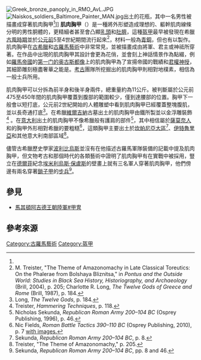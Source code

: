 [[File:Greek_bronze_panoply_in_RMO_AvL.JPG|thumb]]
[[File:Naiskos_soldiers_Baltimore_Painter_MAN.jpg|thumb]]出土的花瓶，其中一名男性被描畫成穿著肌肉胸甲<ref name="auto"/>]]
'''肌肉胸甲'''（{{lang-la|lorica musculata}}）是一種將外形塑造成理想的、軀幹肌肉線條分明的男性胴體的{{le|胸甲|Cuirass}}，更精細者甚至會凸顯[[乳頭|乳頭]]和[[肚臍|肚臍]]，這種[[盔甲|盔甲]]最早被發現在希臘[[古風時期|古風時期]]並於[[公元前|公元前]]5至4世紀期間流行起來<ref>M. Treister, "The Theme of Amazonomachy in Late Classical Toreutics: On the Phalerae from Bolshaya Bliznitsa," in ''Pontus and the Outside World: Studies in Black Sea History, Historiography, and Archaeology'' (Brill, 2004), p. 205; Charlotte R. Long, ''The Twelve Gods of Greece and Rome'' (Brill, 1987), p. 184.</ref>，材料一般為[[青銅|青銅]]，但也有以{{le|水煮皮甲|Boiled leather}}製作。肌肉胸甲在[[古希臘藝術|古希臘]]和[[古羅馬藝術|古羅馬藝術]]中非常常見，並被描畫成由將軍、君主或神祗所穿著。在{{le|羅馬雕塑|Roman sculpture}}作品中出現的肌肉胸甲其設計會更為花俏，並會刻上神話情景作為點綴，例如[[羅馬帝國|羅馬帝國]]的[[第一门的奥古斯都像|第一门的奥古斯都像]]上的肌肉胸甲為了宣揚帝國的戰績和[[君權神授|君權神授]]，其細節雕刻極盡奢華之能是。[[考古|考古]]團隊所挖掘出的肌肉胸甲則相對地樸素，相信為一般士兵所用。

肌肉胸甲可以分拆為前半身和後半身兩件，總重量約為11公斤。被判斷屬於公元前475至450年間的肌肉胸甲覆蓋到腹部的範圍較少，僅到達腰部的位置。胸甲下一般會以短{{le|奇通|Chiton (costume)}}打底，公元前2世紀開始的{{le|新亞提卡派|Neo-Attic}}人體雕塑中看到肌肉胸甲已經覆蓋整塊腹肌，並以長奇通打底<ref name="auto1">Long, ''The Twelve Gods'', p. 184.</ref>。在希臘[[維爾吉納|維爾吉納]]古墓出土的肌肉胸甲由鐵所製並以金浮雕裝飾<ref>Treister, ''Hammering Techniques'', p. 118.</ref>
。在[[史前意大利民族列表|意大利]]出土的肌肉胸甲不像希臘般有護肩的部件<ref>Nicholas Sekunda, ''Republican Roman Army 200–104 BC'' (Osprey Publishing, 1996), p. 46.</ref>，其中相信屬於[[薩莫奈人|薩莫奈人]]和{{le|奧斯坎人|Osci}}的胸甲外形相對希臘的要粗糙<ref>Nic Fields, ''Roman Battle Tactics 390–110 BC'' (Osprey Publishing, 2010), p. 7 [https://books.google.com/books?id=YJAd-soQyF8C&pg=PA7&dq=roman+%22muscle+cuirass%22&hl=en&ei=m6LeTKzyG4nJnAefnfmaDw&sa=X&oi=book_result&ct=result&resnum=4&ved=0CEUQ6AEwAw#v=onepage&q=roman%20%22muscle%20cuirass%22&f=false with images.]</ref>，這類胸甲主要出土於[[坎帕尼亞大區|坎帕尼亞大區]]<ref>Sekunda, ''Republican Roman Army 200–104 BC'', p. 8.</ref>、[[伊特魯里亞|伊特魯里亞]]和其他意大利南部區域<ref name="auto">Treister, "The Theme of Amazonomachy," p. 205.</ref>。

儘管古希臘歷史學家[[波利比烏斯|波利比烏斯]]並沒有在他描述古羅馬軍隊裝備的記載中提及肌肉胸甲，但文物考古和那個時代的各類藝術中證明了肌肉胸甲有在實戰中被採用，豎立在[[德爾菲|德爾菲]]紀念[[盧基烏斯·埃米利烏斯·保盧斯·馬其頓尼庫斯|埃米利烏斯·保盧斯]]的壁畫上就有三名軍人穿著肌肉胸甲，他們傍邊有兩名穿著[[鎖子甲|鎖子甲]]的[[步兵|步兵]]<ref>Sekunda, ''Republican Roman Army 200–104 BC'', pp. 8 and 46.</ref>。

==參見==
*[[馬其頓阿吉德王朝陸軍#甲冑|馬其頓阿吉德王朝陸軍#甲冑]]

==參考來源==
{{commonscat|Muscle cuirass}}
{{reflist|50em}}

[[Category:古羅馬藝術|Category:古羅馬藝術]]
[[Category:盔甲|Category:盔甲]]